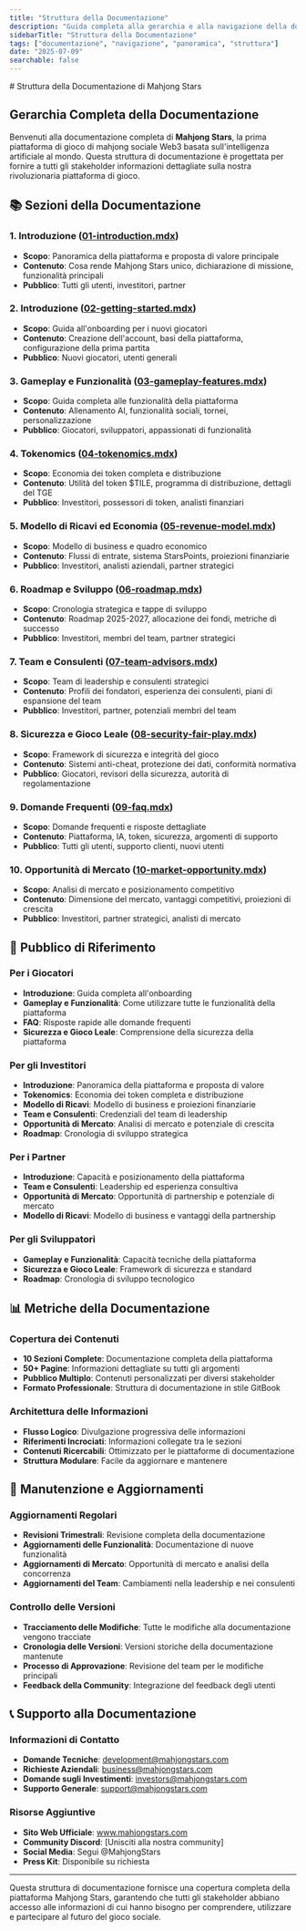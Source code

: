 ```yaml
---
title: "Struttura della Documentazione"
description: "Guida completa alla gerarchia e alla navigazione della documentazione per la piattaforma Mahjong Stars"
sidebarTitle: "Struttura della Documentazione"
tags: ["documentazione", "navigazione", "panoramica", "struttura"]
date: "2025-07-09"
searchable: false
---
```

<div data-pagefind-ignore>
# Struttura della Documentazione di Mahjong Stars

## Gerarchia Completa della Documentazione

Benvenuti alla documentazione completa di **Mahjong Stars**, la prima piattaforma di gioco di mahjong sociale Web3 basata sull'intelligenza artificiale al mondo. Questa struttura di documentazione è progettata per fornire a tutti gli stakeholder informazioni dettagliate sulla nostra rivoluzionaria piattaforma di gioco.

## 📚 Sezioni della Documentazione

### 1. Introduzione ([01-introduction.mdx](./01-introduction.mdx))
- **Scopo**: Panoramica della piattaforma e proposta di valore principale
- **Contenuto**: Cosa rende Mahjong Stars unico, dichiarazione di missione, funzionalità principali
- **Pubblico**: Tutti gli utenti, investitori, partner

### 2. Introduzione ([02-getting-started.mdx](./02-getting-started.mdx))
- **Scopo**: Guida all'onboarding per i nuovi giocatori
- **Contenuto**: Creazione dell'account, basi della piattaforma, configurazione della prima partita
- **Pubblico**: Nuovi giocatori, utenti generali

### 3. Gameplay e Funzionalità ([03-gameplay-features.mdx](./03-gameplay-features.mdx))
- **Scopo**: Guida completa alle funzionalità della piattaforma
- **Contenuto**: Allenamento AI, funzionalità sociali, tornei, personalizzazione
- **Pubblico**: Giocatori, sviluppatori, appassionati di funzionalità

### 4. Tokenomics ([04-tokenomics.mdx](./04-tokenomics.mdx))
- **Scopo**: Economia dei token completa e distribuzione
- **Contenuto**: Utilità del token $TILE, programma di distribuzione, dettagli del TGE
- **Pubblico**: Investitori, possessori di token, analisti finanziari

### 5. Modello di Ricavi ed Economia ([05-revenue-model.mdx](./05-revenue-model.mdx))
- **Scopo**: Modello di business e quadro economico
- **Contenuto**: Flussi di entrate, sistema StarsPoints, proiezioni finanziarie
- **Pubblico**: Investitori, analisti aziendali, partner strategici

### 6. Roadmap e Sviluppo ([06-roadmap.mdx](./06-roadmap.mdx))
- **Scopo**: Cronologia strategica e tappe di sviluppo
- **Contenuto**: Roadmap 2025-2027, allocazione dei fondi, metriche di successo
- **Pubblico**: Investitori, membri del team, partner strategici

### 7. Team e Consulenti ([07-team-advisors.mdx](./07-team-advisors.mdx))
- **Scopo**: Team di leadership e consulenti strategici
- **Contenuto**: Profili dei fondatori, esperienza dei consulenti, piani di espansione del team
- **Pubblico**: Investitori, partner, potenziali membri del team

### 8. Sicurezza e Gioco Leale ([08-security-fair-play.mdx](./08-security-fair-play.mdx))
- **Scopo**: Framework di sicurezza e integrità del gioco
- **Contenuto**: Sistemi anti-cheat, protezione dei dati, conformità normativa
- **Pubblico**: Giocatori, revisori della sicurezza, autorità di regolamentazione

### 9. Domande Frequenti ([09-faq.mdx](./09-faq.mdx))
- **Scopo**: Domande frequenti e risposte dettagliate
- **Contenuto**: Piattaforma, IA, token, sicurezza, argomenti di supporto
- **Pubblico**: Tutti gli utenti, supporto clienti, nuovi utenti

### 10. Opportunità di Mercato ([10-market-opportunity.mdx](./10-market-opportunity.mdx))
- **Scopo**: Analisi di mercato e posizionamento competitivo
- **Contenuto**: Dimensione del mercato, vantaggi competitivi, proiezioni di crescita
- **Pubblico**: Investitori, partner strategici, analisti di mercato

## 🎯 Pubblico di Riferimento

### Per i Giocatori
- **Introduzione**: Guida completa all'onboarding
- **Gameplay e Funzionalità**: Come utilizzare tutte le funzionalità della piattaforma
- **FAQ**: Risposte rapide alle domande frequenti
- **Sicurezza e Gioco Leale**: Comprensione della sicurezza della piattaforma

### Per gli Investitori
- **Introduzione**: Panoramica della piattaforma e proposta di valore
- **Tokenomics**: Economia dei token completa e distribuzione
- **Modello di Ricavi**: Modello di business e proiezioni finanziarie
- **Team e Consulenti**: Credenziali del team di leadership
- **Opportunità di Mercato**: Analisi di mercato e potenziale di crescita
- **Roadmap**: Cronologia di sviluppo strategica

### Per i Partner
- **Introduzione**: Capacità e posizionamento della piattaforma
- **Team e Consulenti**: Leadership ed esperienza consultiva
- **Opportunità di Mercato**: Opportunità di partnership e potenziale di mercato
- **Modello di Ricavi**: Modello di business e vantaggi della partnership

### Per gli Sviluppatori
- **Gameplay e Funzionalità**: Capacità tecniche della piattaforma
- **Sicurezza e Gioco Leale**: Framework di sicurezza e standard
- **Roadmap**: Cronologia di sviluppo tecnologico

## 📊 Metriche della Documentazione

### Copertura dei Contenuti
- **10 Sezioni Complete**: Documentazione completa della piattaforma
- **50+ Pagine**: Informazioni dettagliate su tutti gli argomenti
- **Pubblico Multiplo**: Contenuti personalizzati per diversi stakeholder
- **Formato Professionale**: Struttura di documentazione in stile GitBook

### Architettura delle Informazioni
- **Flusso Logico**: Divulgazione progressiva delle informazioni
- **Riferimenti Incrociati**: Informazioni collegate tra le sezioni
- **Contenuti Ricercabili**: Ottimizzato per le piattaforme di documentazione
- **Struttura Modulare**: Facile da aggiornare e mantenere

## 🔄 Manutenzione e Aggiornamenti

### Aggiornamenti Regolari
- **Revisioni Trimestrali**: Revisione completa della documentazione
- **Aggiornamenti delle Funzionalità**: Documentazione di nuove funzionalità
- **Aggiornamenti di Mercato**: Opportunità di mercato e analisi della concorrenza
- **Aggiornamenti del Team**: Cambiamenti nella leadership e nei consulenti

### Controllo delle Versioni
- **Tracciamento delle Modifiche**: Tutte le modifiche alla documentazione vengono tracciate
- **Cronologia delle Versioni**: Versioni storiche della documentazione mantenute
- **Processo di Approvazione**: Revisione del team per le modifiche principali
- **Feedback della Community**: Integrazione del feedback degli utenti

## 📞 Supporto alla Documentazione

### Informazioni di Contatto
- **Domande Tecniche**: development@mahjongstars.com
- **Richieste Aziendali**: business@mahjongstars.com
- **Domande sugli Investimenti**: investors@mahjongstars.com
- **Supporto Generale**: support@mahjongstars.com

### Risorse Aggiuntive
- **Sito Web Ufficiale**: www.mahjongstars.com
- **Community Discord**: [Unisciti alla nostra community]
- **Social Media**: Segui @MahjongStars
- **Press Kit**: Disponibile su richiesta

---

Questa struttura di documentazione fornisce una copertura completa della piattaforma Mahjong Stars, garantendo che tutti gli stakeholder abbiano accesso alle informazioni di cui hanno bisogno per comprendere, utilizzare e partecipare al futuro del gioco sociale.
</div>

